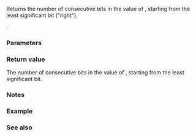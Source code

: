 {{cpp/title|countr_one}}
{{cpp/utility/bit/navbar}}
{{ddcl|header=bit|since=c++20|
template&lt; class T &gt;
constexpr int countr_one( T x ) noexcept;
}}

Returns the number of consecutive {{c|1}} bits in the value of {{c|x}}, starting from the least significant bit ("right").

{{cpp/enable_if|{{tt|T}} is an unsigned integer type (that is, {{c/core|unsigned char}}, {{c/core|unsigned short}}, {{c/core|unsigned int}}, {{c/core|unsigned long}}, {{c/core|unsigned long long}}, or an extended unsigned integer type)}}.

===Parameters===
{{par begin}}
{{par|x|value of unsigned integer type}}
{{par end}}

===Return value===
The number of consecutive {{c|1}} bits in the value of {{c|x}}, starting from the least significant bit.

===Notes===
{{feature test macro|__cpp_lib_bitops|std=C++20|value=201907L|[[cpp/numeric#Bit manipulation (since C++20)|Bit operations]]}}

===Example===
{{example
|code=
#include &lt;bit&gt;
#include &lt;bitset&gt;
#include &lt;cstdint&gt;
#include &lt;iostream&gt;

int main()
{
    for (const std::uint8_t i : {0, 0b11111111, 0b11111110, 0b11100011})
        std::cout &lt;&lt; "countr_one( " &lt;&lt; std::bitset&lt;8&gt;(i) &lt;&lt; " ) = "
                  &lt;&lt; std::countr_one(i) &lt;&lt; '\n';
}
|output=
countr_one( 00000000 ) = 0
countr_one( 11111111 ) = 8
countr_one( 11111110 ) = 0
countr_one( 11100011 ) = 2
}}

===See also===
{{dsc begin}}
{{dsc inc|cpp/numeric/dsc countl_zero}}
{{dsc inc|cpp/numeric/dsc countl_one}}
{{dsc inc|cpp/numeric/dsc countr_zero}}
{{dsc inc|cpp/numeric/dsc popcount}}
{{dsc inc|cpp/numeric/dsc has_single_bit}}
{{dsc inc|cpp/utility/bitset/dsc count}}
{{dsc inc|cpp/utility/bitset/dsc all_any_none}}
{{dsc end}}

{{langlinks|es|ja|ru|zh}}